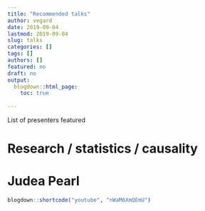 ```yaml
---
title: "Recommended talks"
author: vegard
date: 2019-09-04
lastmod: 2019-09-04
slug: talks
categories: []
tags: []
authors: []
featured: no
draft: no
output:
  blogdown::html_page:
    toc: true
    
---
```

List of presenters featured

\tableofcontents



# Research / statistics / causality

# Judea Pearl
```r
blogdown::shortcode("youtube", "nWaM6XmQEmU")
```

